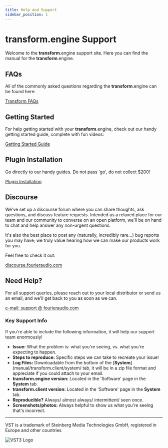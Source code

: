 ```yaml
---
title: Help and Support
sidebar_position: 1
---
```


# transform.engine Support

Welcome to the **transform**.engine support site. Here you can find the manual for the **transform**.engine.

## FAQs

All of the commonly asked questions regarding the **transform**.engine can be found here:

<a class="button button--lg button--primary" href="/manual/tech-faqs">Transform FAQs</a>

## Getting Started

For help getting started with your **transform**.engine, check out our handy getting started guide, complete with fun videos:

<a class="button button--lg button--primary" href="/manual/getting-started">Getting Started Guide</a>


## Plugin Installation

Go directly to our handy guides. Do not pass 'go', do not collect $200!

<a class="button button--lg button--primary" href="/manual/transform.client/library/plugins/manufacturers">Plugin Installation</a>

## Discourse

We've set up a discourse forum where you can share thoughts, ask questions, and discuss feature requests.
Intended as a relaxed place for our team and our community to converse on an open platform, we'll be on hand
to chat and help answer any non-urgent questions.

It's also the best place to post any (naturally, incredibly rare...) bug reports you may have; we
truly value hearing how we can make our products work for you.

Feel free to check it out:

<a class="button button--lg button--primary" href="https://discourse.fourieraudio.com">discourse.fourieraudio.com</a>

## Need Help?

For all support queries, please reach out to your local distributor or send us an email, and we'll get back to you as soon as we can.

<a class="button button--lg button--primary" href="mailto:support@fourieraudio.com">e-mail: support @ fourieraudio.com</a>

### Key Support Info

If you're able to include the following information, it will help our support team enormously!

- **Issue:** What the problem is: what you're seeing, vs. what you're expecting to happen.
- **Steps to reproduce:** Specific steps we can take to recreate your issue!
- **Log Files:** Downloadable from the bottom of the [**System**](manual/transform.client/system/ tab, it will be in a zip file format and appreciate if you could attach to your email.
- **transform.engine version:** Located in the 'Software' page in the **System** tab.
- **transform.client version:** Located in the 'Software' page in the **System** tab.
- **Reproducible?** Always/ almost always/ intermittent/ seen once.
- **Screenshots/photos:** Always helpful to show us what you're seeing that's incorrect.

---

VST is a trademark of Steinberg Media Technologies GmbH, registered in Europe and other countries

![VST3 Logo](/img/vst.png)
